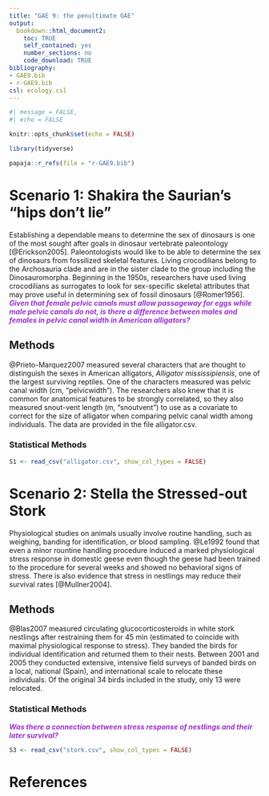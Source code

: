 ```yaml
---
title: "GAE 9: the penultimate GAE"
output:
  bookdown::html_document2:
    toc: TRUE
    self_contained: yes
    number_sections: no
    code_download: TRUE
bibliography: 
- GAE9.bib
- r-GAE9.bib
csl: ecology.csl
---
```


```r
#| message = FALSE,
#| echo = FALSE

knitr::opts_chunk$set(echo = FALSE)

library(tidyverse)

papaja::r_refs(file = "r-GAE9.bib")

```

# Scenario 1: Shakira the Saurian's "hips don't lie"

Establishing a dependable means to determine the sex of dinosaurs is one of the most sought after goals in dinosaur vertebrate paleontology [@Erickson2005]. Paleontologists would like to be able to determine the sex of dinosaurs from fossilized skeletal features. Living crocodilians belong to the Archosauria clade and are in the sister clade to the group including the Dinosauromorpha.  Beginning in the 1950s, researchers have used living crocodilians as surrogates to look for sex-specific skeletal attributes that may prove useful in determining sex of fossil dinosaurs [@Romer1956]. <span style="color:darkorchid">***Given that female pelvic canals must allow passageway for eggs while male pelvic canals do not, is there a difference between males and females in pelvic canal width in American alligators?***</span>

## Methods

@Prieto-Marquez2007 measured several characters that are thought to distinguish the sexes in American alligators, _Alligator mississipiensis_, one of the largest surviving reptiles. One of the characters measured was pelvic canal width (cm, "pelvicwidth"). The researchers also knew that it is common for anatomical features to be strongly correlated, so they also measured snout-vent length (m, "snoutvent") to use as a covariate to correct for the size of alligator when comparing pelvic canal width among individuals. The data are provided in the file alligator.csv. 

### Statistical Methods

```r
S1 <- read_csv("alligator.csv", show_col_types = FALSE)
```


# Scenario 2: Stella the Stressed-out Stork

Physiological studies on animals usually involve routine handling, such as weighing, banding for identification, or blood sampling. @Le1992 found that even a minor rountine handling procedure induced a marked physiological stress response in domestic geese even though the geese had been trained to the procedure for several weeks and showed no behavioral signs of stress. There is also evidence that stress in nestlings may reduce their survival rates [@Mullner2004].

## Methods

@Blas2007 measured circulating glucocorticosteroids in white stork nestlings after restraining them for 45 min (estimated to coincide with maximal physiological response to stress).  They banded the birds for individual identification and returned them to their nests.  Between 2001 and 2005 they conducted extensive, intensive field surveys of banded birds on a local, national (Spain), and international scale to relocate these individuals.  Of the original 34 birds included in the study, only 13 were relocated.  

### Statistical Methods

<span style="color:darkorchid">***Was there a connection between stress response of nestlings and their later survival?***</span>

```r
S3 <- read_csv("stork.csv", show_col_types = FALSE)
```

# References
